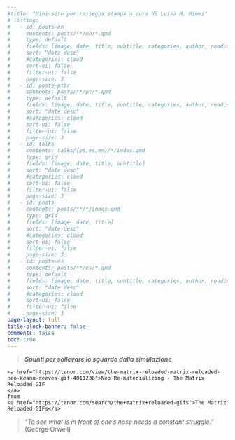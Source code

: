 ```yaml
---
#title: "Mini-sito per rassegna stampa a cura di Luisa M. Mimmi"
# listing:
#   - id: posts-en
#     contents: posts/**/en/*.qmd
#     type: default
#     fields: [image, date, title, subtitle, categories, author, reading-time]
#     sort: "date desc"
#     #categories: cloud
#     sort-ui: false
#     filter-ui: false
#     page-size: 3
#   - id: posts-ptbr
#     contents: posts/**/pt/*.qmd
#     type: default
#     fields: [image, date, title, subtitle, categories, author, reading-time]
#     sort: "date desc"
#     #categories: cloud
#     sort-ui: false
#     filter-ui: false
#     page-size: 3   
#   - id: talks
#     contents: talks/{pt,es,en}/*/index.qmd
#     type: grid
#     fields: [image, date, title, subtitle]
#     sort: "date desc"
#     #categories: cloud
#     sort-ui: false
#     filter-ui: false
#     page-size: 3  
#   - id: posts
#     contents: posts/**/*/index.qmd
#     type: grid
#     fields: [image, date, title]
#     sort: "date desc"
#     #categories: cloud
#     sort-ui: false
#     filter-ui: false
#     page-size: 3          
#   - id: posts-es
#     contents: posts/**/es/*.qmd
#     type: default
#     fields: [image, date, title, subtitle, categories, author, reading-time]
#     sort: "date desc"
#     #categories: cloud
#     sort-ui: false
#     filter-ui: false
#     page-size: 3       
page-layout: full
title-block-banner: false
comments: false
toc: true
---
```


> ***Spunti per sollevare lo sguardo dalla simulazione***

<!-- ![](images/matrix.jpg){width="554"} -->

<div class="tenor-gif-embed" data-postid="4011236" data-share-method="host" data-aspect-ratio="1.86667" data-width="60%">
	<a href="https://tenor.com/view/the-matrix-reloaded-matrix-reloaded-neo-keanu-reeves-gif-4011236">Neo Re-materializing - The Matrix Reloaded GIF
	</a>
	from
	<a href="https://tenor.com/search/the+matrix+reloaded-gifs">The Matrix Reloaded GIFs</a>
</div> 
<script type="text/javascript" async src="https://tenor.com/embed.js"></script>



> *"To see what is in front of one's nose needs a constant struggle."* (George Orwell)
